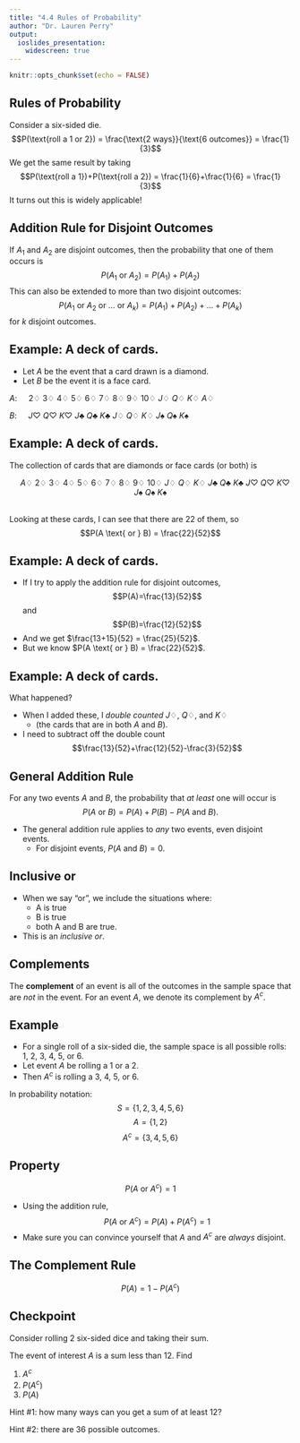 ---
title: "4.4 Rules of Probability"
author: "Dr. Lauren Perry"
output: 
  ioslides_presentation:
    widescreen: true
---

```{r setup, include=FALSE}
knitr::opts_chunk$set(echo = FALSE)
```

## Rules of Probability

Consider a six-sided die. $$P(\text{roll a 1 or 2}) = \frac{\text{2 ways}}{\text{6 outcomes}} = \frac{1}{3}$$ We get the same result by taking $$P(\text{roll a 1})+P(\text{roll a 2}) = \frac{1}{6}+\frac{1}{6} = \frac{1}{3}$$ It turns out this is widely applicable!

## Addition Rule for Disjoint Outcomes

If $A_1$ and $A_2$ are disjoint outcomes, then the probability that one of them occurs is $$P(A_1 \text{ or } A_2) = P(A_1)+P(A_2)$$ This can also be extended to more than two disjoint outcomes: $$P(A_1 \text{ or } A_2 \text{ or } \dots \text{ or } A_k) = P(A_1)+P(A_2)+\dots + P(A_k)$$ for $k$ disjoint outcomes.

## Example: A deck of cards. 

- Let $A$ be the event that a card drawn is a diamond.
- Let $B$ be the event it is a face card. 

$A$: $\quad 2\diamondsuit$ $3\diamondsuit$ $4\diamondsuit$ $5\diamondsuit$ $6\diamondsuit$ $7\diamondsuit$ $8\diamondsuit$ $9\diamondsuit$ $10\diamondsuit$ $J\diamondsuit$ $Q\diamondsuit$ $K\diamondsuit$ $A\diamondsuit$

$B$: $\quad J\heartsuit$ $Q\heartsuit$ $K\heartsuit$ $J\clubsuit$ $Q\clubsuit$ $K\clubsuit$ $J\diamondsuit$ $Q\diamondsuit$ $K\diamondsuit$ $J\spadesuit$ $Q\spadesuit$ $K\spadesuit$

## Example: A deck of cards.

The collection of cards that are diamonds or face cards (or both) is

<center>$\quad A\diamondsuit$ $2\diamondsuit$ $3\diamondsuit$ $4\diamondsuit$ $5\diamondsuit$ $6\diamondsuit$ $7\diamondsuit$ $8\diamondsuit$ $9\diamondsuit$ $10\diamondsuit$ $J\diamondsuit$ $Q\diamondsuit$ $K\diamondsuit$ $J\clubsuit$ $Q\clubsuit$ $K\clubsuit$ $J\heartsuit$ $Q\heartsuit$ $K\heartsuit$ $J\spadesuit$ $Q\spadesuit$ $K\spadesuit$</center>

<br>
Looking at these cards, I can see that there are 22 of them, so $$P(A \text{ or } B) = \frac{22}{52}$$

## Example: A deck of cards.

- If I try to apply the addition rule for disjoint outcomes, $$P(A)=\frac{13}{52}$$ and $$P(B)=\frac{12}{52}$$
- And we get $\frac{13+15}{52} = \frac{25}{52}$.
- But we know $P(A \text{ or } B) = \frac{22}{52}$.

## Example: A deck of cards.

What happened? 

- When I added these, I *double counted* $J\diamondsuit$, $Q\diamondsuit$, and $K\diamondsuit$ 
    - (the cards that are in both $A$ and $B$). 
- I need to subtract off the double count $$\frac{13}{52}+\frac{12}{52}-\frac{3}{52}$$

## General Addition Rule

For any two events $A$ and $B$, the probability that *at least* one will occur is $$P(A \text{ or } B) = P(A)+P(B)-P(A \text{ and }B).$$

- The general addition rule applies to *any* two events, even disjoint events. 
    - For disjoint events, $P(A \text{ and } B) = 0$.

## Inclusive or

- When we say "or", we include the situations where:
    - A is true
    - B is true
    - both A and B are true. 
- This is an *inclusive or*.  

## Complements

The **complement** of an event is all of the outcomes in the sample space that are *not* in the event. For an event $A$, we denote its complement by $A^c$.

## Example

- For a single roll of a six-sided die, the sample space is all possible rolls: 1, 2, 3, 4, 5, or 6. 
- Let event $A$ be rolling a 1 or a 2.
- Then $A^c$ is rolling a 3, 4, 5, or 6. 

In probability notation: $$S = \{1, 2, 3, 4, 5, 6\}$$ $$A=\{1,2\}$$ $$A^c=\{3, 4, 5, 6\}$$

## Property

$$P(A \text{ or } A^c)=1$$ 

- Using the addition rule, $$P(A \text{ or } A^c) = P(A)+P(A^c) = 1$$ 
- Make sure you can convince yourself that $A$ and $A^c$ are *always* disjoint.

## The Complement Rule

$$P(A) = 1-P(A^c)$$

## Checkpoint

Consider rolling 2 six-sided dice and taking their sum. 

The event of interest $A$ is a sum less than 12. Find

1. $A^c$
2. $P(A^c)$
3. $P(A)$

Hint #1: how many ways can you get a sum of at least 12?

Hint #2: there are 36 possible outcomes.
